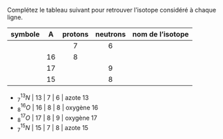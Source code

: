 :::::: {.Exercise-container}
::: {.Exercise data-latex=""}

Complétez le tableau suivant pour retrouver l'isotope considéré à chaque ligne.

:::

| symbole |  A  | protons | neutrons | nom de l'isotope |
| :-----: | :-: | :-----: | :------: | :--------------: |
|         |     |    7    |     6    |                  |
|         |  16 |    8    |          |                  |
|         |  17 |         |     9    |                  |
|         |  15 |         |     8    |                  |

::::::

::: {.Answer data-latex=""}

- $_{7}^{13}N$ | 13 | 7 | 6 | azote 13  
- $_{8}^{16}O$ | 16 | 8 | 8 | oxygène 16  
- $_{8}^{17}O$ | 17 | 8 | 9 | oxygène 17  
- $_{7}^{15}N$ | 15 | 7 | 8 | azote 15  

\newpage

:::
